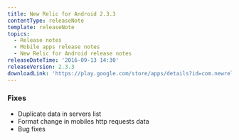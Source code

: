 ```yaml
---
title: New Relic for Android 2.3.3
contentType: releaseNote
template: releaseNote
topics:
  - Release notes
  - Mobile apps release notes
  - New Relic for Android release notes
releaseDateTime: '2016-09-13 14:30'
releaseVersion: 2.3.3
downloadLink: 'https://play.google.com/store/apps/details?id=com.newrelic.rpm&hl=en'
---
```


### Fixes

* Duplicate data in servers list
* Format change in mobiles http requests data
* Bug fixes
